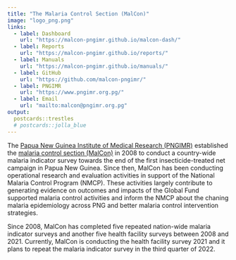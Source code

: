 ```yaml
---
title: "The Malaria Control Section (MalCon)"
image: "logo_png.png"
links:
  - label: Dashboard
    url: "https://malcon-pngimr.github.io/malcon-dash/"
  - label: Reports
    url: "https://malcon-pngimr.github.io/reports/"
  - label: Manuals
    url: "https://malcon-pngimr.github.io/manuals/"
  - label: GitHub
    url: "https://github.com/malcon-pngimr/"
  - label: PNGIMR
    url: "https://www.pngimr.org.pg/"
  - label: Email
    url: "mailto:malcon@pngimr.org.pg"
output:
  postcards::trestles
  # postcards::jolla_blue
---
```



The [Papua New Guinea Institute of Medical Research (PNGIMR)](https://www.pngimr.org.pg/) established the [malaria control section (MalCon)](https://malcon.netlify.app/) in 2008 to conduct a country-wide malaria indicator survey towards the end of the first insecticide-treated net campaign in Papua New Guinea. Since then, MalCon has been conducting operational research and evaluation activities in support of the National Malaria Control Program (NMCP). These activities largely contribute to generating evidence on outcomes and impacts of the Global Fund supported malaria control activities and inform the NMCP about the chaning malaria epidemiology across PNG and better malaria control intervention strategies. 

Since 2008, MalCon has completed five repeated nation-wide malaria indicator surveys and another five health facility surveys between 2008 and 2021. Currently, MalCon is conducting the health facility survey 2021 and it plans to repeat the malaria indicator survey in the third quarter of 2022. 
